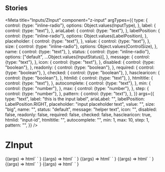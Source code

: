 
## Stories

<Meta
  title="Inputs/ZInput"
  component="z-input"
  argTypes={{
    type: {
      control: {type: "inline-radio"},
      options: Object.values(InputType),
    },
    label: {
      control: {type: "text"},
    },
    ariaLabel: {
      control: {type: "text"},
    },
    labelPosition: {
      control: {type: "inline-radio"},
      options: Object.values(LabelPosition),
    },
    placeholder: {
      control: {type: "text"},
    },
    value: {
      control: {type: "text"},
    },
    size: {
      control: {type: "inline-radio"},
      options: Object.values(ControlSize),
    },
    name: {
      control: {type: "text"},
    },
    status: {
      control: {type: "inline-radio"},
      options: ["default", ...Object.values(InputStatus)],
    },
    message: {
      control: {type: "text"},
    },
    icon: {
      control: {type: "text"},
    },
    disabled: {
      control: {type: "boolean"},
    },
    readonly: {
      control: {type: "boolean"},
    },
    required: {
      control: {type: "boolean"},
    },
    checked: {
      control: {type: "boolean"},
    },
    hasclearicon: {
      control: {type: "boolean"},
    },
    htmlid: {
      control: {type: "text"},
    },
    htmltitle: {
      control: {type: "text"},
    },
    autocomplete: {
      control: {type: "text"},
    },
    min: {
      control: {type: "number"},
    },
    max: {
      control: {type: "number"},
    },
    step: {
      control: {type: "number"},
    },
    pattern: {
      control: {type: "text"},
    },
  }}
  args={{
    type: "text",
    label: "this is the input label",
    ariaLabel: "",
    labelPosition: LabelPosition.RIGHT,
    placeholder: "input placeholder text",
    value: "",
    size: "big",
    name: "",
    status: "default",
    message: "helper text",
    icon: "",
    disabled: false,
    readonly: false,
    required: false,
    checked: false,
    hasclearicon: true,
    htmlid: "input-id",
    htmltitle: "",
    autocomplete: "",
    min: 1,
    max: 10,
    step: 1,
    pattern: "",
  }}
/>

# ZInput

<Canvas>
  <Story name="z-input - all props">
    {(args) =>
      html`
        <z-input
          type=${args.type}
          label=${args.label}
          aria-label=${args.ariaLabel}
          label-position=${args.labelPosition}
          placeholder=${args.placeholder}
          value=${args.value}
          name=${args.name}
          status=${args.status}
          message=${args.message}
          icon=${args.icon}
          disabled=${args.disabled}
          readonly=${args.readonly}
          required=${args.required}
          checked=${args.checked}
          hasclearicon=${args.hasclearicon}
          htmlid=${args.htmlid}
          htmltitle=${args.htmltitle}
          autocomplete=${args.autocomplete}
          min=${args.min}
          max=${args.max}
          step=${args.step}
          pattern=${args.pattern}
          size=${args.size}
        ></z-input>
      `
    }
  </Story>
  <Story
    name="z-input text"
    parameters={{
      controls: {
        include: [
          "type",
          "label",
          "ariaLabel",
          "placeholder",
          "value",
          "name",
          "status",
          "message",
          "icon",
          "disabled",
          "readonly",
          "required",
          "hasclearicon",
          "htmlid",
          "htmltitle",
          "autocomplete",
          "size",
        ],
      },
    }}
    argTypes={{
      type: {
        options: ["text", "password", "number", "email"],
      },
    }}
  >
    {(args) =>
      html`
        <z-input
          type=${args.type}
          label=${args.label}
          aria-label=${args.ariaLabel}
          placeholder=${args.placeholder}
          value=${args.value}
          name=${args.name}
          status=${args.status}
          message=${args.message}
          icon=${args.icon}
          disabled=${args.disabled}
          readonly=${args.readonly}
          required=${args.required}
          hasclearicon=${args.hasclearicon}
          htmlid=${args.htmlid}
          htmltitle=${args.htmltitle}
          autocomplete=${args.autocomplete}
          size=${args.size}
        ></z-input>
      `
    }
  </Story>
  <Story
    name="z-input textarea"
    parameters={{
      controls: {
        include: [
          "type",
          "label",
          "ariaLabel",
          "placeholder",
          "value",
          "name",
          "status",
          "message",
          "disabled",
          "readonly",
          "required",
          "htmlid",
          "htmltitle",
        ],
      },
    }}
    argTypes={{
      type: {
        options: ["textarea"],
      },
    }}
    args={{
      type: "textarea",
    }}
  >
    {(args) =>
      html`
        <z-input
          type=${args.type}
          label=${args.label}
          aria-label=${args.ariaLabel}
          placeholder=${args.placeholder}
          value=${args.value}
          name=${args.name}
          status=${args.status}
          message=${args.message}
          disabled=${args.disabled}
          readonly=${args.readonly}
          required=${args.required}
          htmlid=${args.htmlid}
          htmltitle=${args.htmltitle}
        ></z-input>
      `
    }
  </Story>
  <Story
    name="z-input checkbox"
    parameters={{
      controls: {
        include: [
          "type",
          "label",
          "ariaLabel",
          "labelPosition",
          "name",
          "disabled",
          "readonly",
          "required",
          "checked",
          "htmlid",
          "htmltitle",
          "size",
        ],
      },
    }}
    argTypes={{
      type: {
        options: ["checkbox"],
      },
    }}
    args={{
      type: "checkbox",
    }}
  >
    {(args) =>
      html`
        <z-input
          type="${args.type}"
          label=${args.label}
          aria-label=${args.ariaLabel}
          label-position=${args.labelPosition}
          name=${args.name}
          disabled=${args.disabled}
          readonly=${args.readonly}
          required=${args.required}
          checked=${args.checked}
          htmlid=${args.htmlid}
          htmltitle=${args.htmltitle}
          size=${args.size}
        ></z-input>
      `
    }
  </Story>
  <Story
    name="z-input radio"
    parameters={{
      controls: {
        include: [
          "type",
          "label",
          "ariaLabel",
          "labelPosition",
          "name",
          "value",
          "disabled",
          "readonly",
          "required",
          "checked",
          "htmlid",
          "htmltitle",
          "size",
        ],
      },
    }}
    argTypes={{
      type: {
        options: ["radio"],
      },
    }}
    args={{
      type: "radio",
    }}
  >
    {(args) =>
      html`
        <z-input
          type=${args.type}
          label=${args.label}
          aria-label=${args.ariaLabel}
          label-position=${args.labelPosition}
          name=${args.name}
          value=${args.value}
          disabled=${args.disabled}
          readonly=${args.readonly}
          required=${args.required}
          checked=${args.checked}
          htmlid=${args.htmlid}
          htmltitle=${args.htmltitle}
          size=${args.size}
        ></z-input>
      `
    }
  </Story>
  <Story
    name="z-input number"
    parameters={{
      controls: {
        include: ["type", "min", "max", "step", "value", "hasclearicon"],
      },
    }}
    argTypes={{
      type: {
        options: ["number"],
      },
    }}
    args={{
      type: "number",
      value: "1",
      hasclearicon: false,
    }}
  >
    {(args) =>
      html`
        <z-input
          type=${args.type}
          value=${args.value}
          min=${args.min}
          max=${args.max}
          step=${args.step}
          hasclearicon=${args.hasclearicon}
        ></z-input>
      `
    }
  </Story>
</Canvas>

<ArgsTable of="z-input" />
